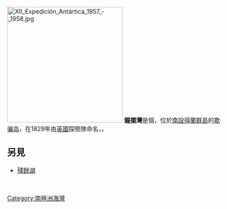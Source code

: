 [[Image:XII_Expedición_Antártica_1957_-_1958.jpg|270px]]
'''鐘擺灣'''是個{{le|Cove|Cove|面積細小的海灣}}，位於[[南設得蘭群島|南設得蘭群島]]的[[欺骗岛|欺骗岛]]，在1829年由[[英國|英國]]探險隊命名，{{fact|該海灣與島上數處被劃入生態保育區}}。{{coor|62|56|S|60|36|W|display=title}}

==另見==
*[[殘餘湖|殘餘湖]]
{{wiktionary-inline|pendulum}}<br>{{wiktionary-inline|cove}}
[[Category:南極洲海灣|Category:南極洲海灣]]